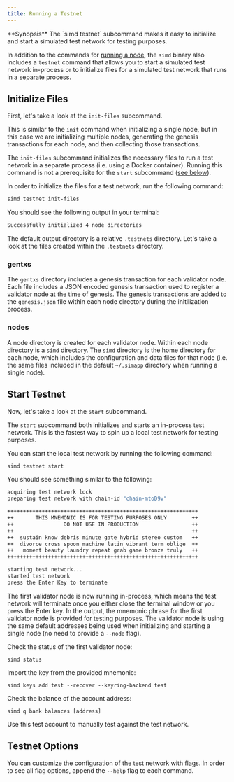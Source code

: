 ```yaml
---
title: Running a Testnet
---
```


<Note>
**Synopsis**
The `simd testnet` subcommand makes it easy to initialize and start a simulated test network for testing purposes.
</Note>

In addition to the commands for [running a node](/docs/sdk/v0.47/run-node), the `simd` binary also includes a `testnet` command that allows you to start a simulated test network in-process or to initialize files for a simulated test network that runs in a separate process.

## Initialize Files

First, let's take a look at the `init-files` subcommand.

This is similar to the `init` command when initializing a single node, but in this case we are initializing multiple nodes, generating the genesis transactions for each node, and then collecting those transactions.

The `init-files` subcommand initializes the necessary files to run a test network in a separate process (i.e. using a Docker container). Running this command is not a prerequisite for the `start` subcommand ([see below](#start-testnet)).

In order to initialize the files for a test network, run the following command:

```bash
simd testnet init-files
```

You should see the following output in your terminal:

```bash
Successfully initialized 4 node directories
```

The default output directory is a relative `.testnets` directory. Let's take a look at the files created within the `.testnets` directory.

### gentxs

The `gentxs` directory includes a genesis transaction for each validator node. Each file includes a JSON encoded genesis transaction used to register a validator node at the time of genesis. The genesis transactions are added to the `genesis.json` file within each node directory during the initilization process.

### nodes

A node directory is created for each validator node. Within each node directory is a `simd` directory. The `simd` directory is the home directory for each node, which includes the configuration and data files for that node (i.e. the same files included in the default `~/.simapp` directory when running a single node).

## Start Testnet

Now, let's take a look at the `start` subcommand.

The `start` subcommand both initializes and starts an in-process test network. This is the fastest way to spin up a local test network for testing purposes.

You can start the local test network by running the following command:

```bash
simd testnet start
```

You should see something similar to the following:

```bash expandable
acquiring test network lock
preparing test network with chain-id "chain-mtoD9v"

+++++++++++++++++++++++++++++++++++++++++++++++++++++++++++++
++       THIS MNEMONIC IS FOR TESTING PURPOSES ONLY        ++
++                DO NOT USE IN PRODUCTION                 ++
++                                                         ++
++  sustain know debris minute gate hybrid stereo custom   ++
++  divorce cross spoon machine latin vibrant term oblige  ++
++   moment beauty laundry repeat grab game bronze truly   ++
+++++++++++++++++++++++++++++++++++++++++++++++++++++++++++++

starting test network...
started test network
press the Enter Key to terminate
```

The first validator node is now running in-process, which means the test network will terminate once you either close the terminal window or you press the Enter key. In the output, the mnemonic phrase for the first validator node is provided for testing purposes. The validator node is using the same default addresses being used when initializing and starting a single node (no need to provide a `--node` flag).

Check the status of the first validator node:

```shell
simd status
```

Import the key from the provided mnemonic:

```shell
simd keys add test --recover --keyring-backend test
```

Check the balance of the account address:

```shell
simd q bank balances [address]
```

Use this test account to manually test against the test network.

## Testnet Options

You can customize the configuration of the test network with flags. In order to see all flag options, append the `--help` flag to each command.
